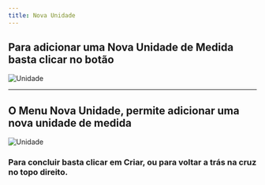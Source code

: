 ```yaml
---
title: Nova Unidade
---
```


## Para adicionar uma Nova Unidade de Medida basta clicar no botão

![Unidade](./images/botao-nova-unidade.png "Unidade")

---

## O Menu Nova Unidade, permite adicionar uma nova unidade de medida

![Unidade](./images/menu-nova-unidade.png "Unidade")

### Para concluir basta clicar em **Criar**, ou para voltar a trás na cruz no topo direito.
